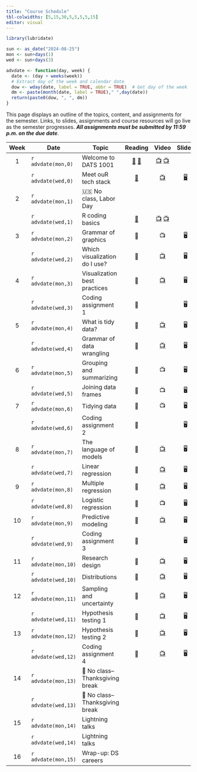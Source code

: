 ```yaml
---
title: "Course Schedule"
tbl-colwidths: [5,15,30,5,5,5,5,15]
editor: visual
---
```


```r
library(lubridate)

sun <- as_date("2024-08-25")
mon <- sun+days(1)
wed <- sun+days(3)

advdate <- function(day, week) {
  date <- (day + weeks(week))
  # Extract day of the week and calendar date
  dow <- wday(date, label = TRUE, abbr = TRUE)  # Get day of the week
  dm <- paste(month(date, label = TRUE)," ",day(date))
  return(paste0(dow, ", ", dm))
}
```

This page displays an outline of the topics, content, and assignments
for the semester. Links, to slides, assignments and course resources
will go live as the semester progresses. ***All assignments must be
submitted by 11:59 p.m. on the due date***.

::: column-screen-inset-right
| Week | Date                | Topic                          |                                                                               Reading                                                                               |                                                  Video                                                   |                   Slides                    | Assignment |        Due Date         |
|:-------:|---------|---------|:-------:|:-------:|:-------:|:-------:|:-------:|
|  1   | `r advdate(mon,0)`  | Welcome to DATS 1001           | [📖](https://rstudio-education.github.io/hopr/starting.html "hopwr, Appendix A and B") [📖](https://quarto.org/docs/get-started/hello/rstudio.html "Hello, Quarto") |                  [📺](https://youtu.be/eimM6pNkYjE) [📺](https://youtu.be/6QN9ZYURDFg)                   |                                             |            |                         |
|      | `r advdate(wed,0)`  | Meet ouR tech stack            |                                                [📖](https://www.markdownguide.org/getting-started/ "Markdown Guide")                                                |                            [📺](https://www.youtube.com/watch?v=bTVIMt3XllM)                             | [🖥️](slides/week-1.2.qmd "Week 1.2 slides") |            |                         |
|  2   | `r advdate(mon,1)`  | 🇺🇸 No class, Labor Day         |                                                                                                                                                                     |                                                                                                          |                                             |            |                         |
|      | `r advdate(wed,1)`  | R coding basics                |                                                     [📖](https://rstudio-education.github.io/hopr/basics.html)                                                      | [📺](https://www.youtube.com/watch?v=hvFBDmT4bdY) [📺](https://youtu.be/9f2g7RN5N0I?si=WMsaGlhFC7Fx-ZNy) |                                             |            |                         |
|  3   | `r advdate(mon,2)`  | Grammar of graphics            |                                                                                 📖                                                                                  |                                                    📺                                                    |                     🖥️                      |            |                         |
|      | `r advdate(wed,2)`  | Which visualization do I use?  |                                                                                 📖                                                                                  |                            [📺](https://www.youtube.com/watch?v=y7ESq_O3Odw)                             |                     🖥️                      |            |                         |
|  4   | `r advdate(mon,3)`  | Visualization best practices   |                                                                                 📖                                                                                  |                            [📺](https://www.youtube.com/watch?v=y7ESq_O3Odw)                             |                     🖥️                      |            |                         |
|      | `r advdate(wed,3)`  | Coding assignment 1            |                                                                                 📖                                                                                  |                                                                                                          |                     🖥️                      |     🧮     |   `r advdate(sun,4)`    |
|  5   | `r advdate(mon,4)`  | What is tidy data?             |                                                                                 📖                                                                                  |                            [📺](https://www.youtube.com/watch?v=y7ESq_O3Odw)                             |                     🖥️                      |            |                         |
|      | `r advdate(wed,4)`  | Grammar of data wrangling      |                                                                                 📖                                                                                  |                            [📺](https://www.youtube.com/watch?v=y7ESq_O3Odw)                             |                     🖥️                      |            |                         |
|  6   | `r advdate(mon,5)`  | Grouping and summarizing       |                                                                                 📖                                                                                  |                                                    📺                                                    |                     🖥️                      |            |                         |
|      | `r advdate(wed,5)`  | Joining data frames            |                                                                                 📖                                                                                  |                                                    📺                                                    |                     🖥️                      |            |                         |
|  7   | `r advdate(mon,6)`  | Tidying data                   |                                                                                 📖                                                                                  |                                                    📺                                                    |                     🖥️                      |            |                         |
|      | `r advdate(wed,6)`  | Coding assignment 2            |                                                                                 📖                                                                                  |                                                                                                          |                     🖥️                      |     🧮     |   `r advdate(sun,7)`    |
|  8   | `r advdate(mon,7)`  | The language of models         |                                                                                 📖                                                                                  |                            [📺](https://www.youtube.com/watch?v=y7ESq_O3Odw)                             |                     🖥️                      |            |                         |
|      | `r advdate(wed,7)`  | Linear regression              |                                                                                 📖                                                                                  |                            [📺](https://www.youtube.com/watch?v=y7ESq_O3Odw)                             |                     🖥️                      |     ✍️     |   `r advdate(sun,8)`    |
|  9   | `r advdate(mon,8)`  | Multiple regression            |                                                                                 📖                                                                                  |                            [📺](https://www.youtube.com/watch?v=y7ESq_O3Odw)                             |                     🖥️                      |            |                         |
|      | `r advdate(wed,8)`  | Logistic regression            |                                                                                 📖                                                                                  |                                                    📺                                                    |                     🖥️                      |            |                         |
|  10  | `r advdate(mon,9)`  | Predictive modeling            |                                                                                 📖                                                                                  |                            [📺](https://www.youtube.com/watch?v=y7ESq_O3Odw)                             |                     🖥️                      |            |                         |
|      | `r advdate(wed,9)`  | Coding assignment 3            |                                                                                 📖                                                                                  |                                                                                                          |                     🖥️                      |     🧮     |   `r advdate(sun,10)`   |
|  11  | `r advdate(mon,10)` | Research design                |                                                                                 📖                                                                                  |                            [📺](https://www.youtube.com/watch?v=y7ESq_O3Odw)                             |                     🖥️                      |            |                         |
|      | `r advdate(wed,10)` | Distributions                  |                                                                                 📖                                                                                  |                            [📺](https://www.youtube.com/watch?v=y7ESq_O3Odw)                             |                     🖥️                      |     ✍️     |   `r advdate(sun,11)`   |
|  12  | `r advdate(mon,11)` | Sampling and uncertainty       |                                                                                 📖                                                                                  |                            [📺](https://www.youtube.com/watch?v=y7ESq_O3Odw)                             |                     🖥️                      |            |                         |
|      | `r advdate(wed,11)` | Hypothesis testing 1           |                                                                                 📖                                                                                  |                            [📺](https://www.youtube.com/watch?v=y7ESq_O3Odw)                             |                     🖥️                      |            |                         |
|  13  | `r advdate(mon,12)` | Hypothesis testing 2           |                                                                                 📖                                                                                  |                            [📺](https://www.youtube.com/watch?v=y7ESq_O3Odw)                             |                     🖥️                      |            |                         |
|      | `r advdate(wed,12)` | Coding assignment 4            |                                                                                 📖                                                                                  |                            [📺](https://www.youtube.com/watch?v=y7ESq_O3Odw)                             |                     🖥️                      |     🧮     |   `r advdate(sun,13)`   |
|  14  | `r advdate(mon,13)` | 🦃 No class–Thanksgiving break |                                                                                                                                                                     |                                                                                                          |                                             |            |                         |
|      | `r advdate(wed,13)` | 🦃 No class–Thanksgiving break |                                                                                                                                                                     |                                                                                                          |                                             |            |                         |
|  15  | `r advdate(mon,14)` | Lightning talks                |                                                                                                                                                                     |                                                                                                          |                                             |            |                         |
|      | `r advdate(wed,14)` | Lightning talks                |                                                                                                                                                                     |                                                                                                          |                                             |            |                         |
|  16  | `r advdate(mon,15)` | Wrap-up: DS careers            |                                                                                                                                                                     |                                                                                                          |                                             |     ✍️     | Date of scheduled final |
:::
